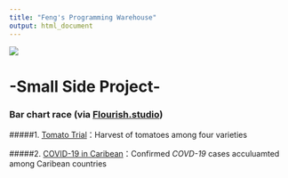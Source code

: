 ```yaml
---
title: "Feng's Programming Warehouse"
output: html_document
---
```

<div class="col-sm-6">
</a>
![](images/website.picture.png)
</a>
</div>

# -Small Side Project-

### Bar chart race (via [Flourish.studio](https://flourish.studio))

#####1. [Tomato Trial](https://preview.flourish.studio/2796245/ayQJ9jWAgFND7KjslUvAEj7jHr1aQQKd__Ydgukr5o2AWfSMa2TqfA2Titcu04pT/)：Harvest of tomatoes among four varieties

#####2. [COVID-19 in Caribean](https://preview.flourish.studio/2678801/5KAfvqHryXxiRyMzkyH1R72I0aCoN05ouW6fVZAKj-DIVIfeTxTMQzS_UYWSg1Km/)：Confirmed *COVD-19* cases acculuamted among Caribean countries